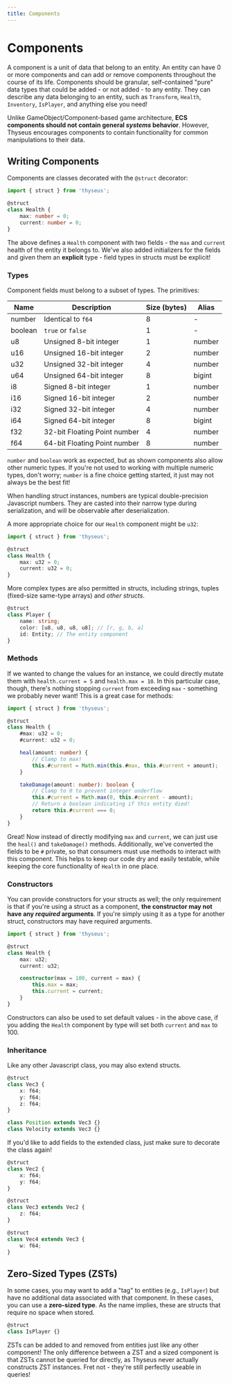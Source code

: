 ```yaml
---
title: Components
---
```



# Components

A component is a unit of data that belong to an entity. An entity can have 0 or
more components and can add or remove components throughout the course of its
life. Components should be granular, self-contained "pure" data types that could
be added - or not added - to any entity. They can describe any data belonging to
an entity, such as `Transform`, `Health`, `Inventory`, `IsPlayer`, and anything
else you need!

Unlike GameObject/Component-based game architecture, **ECS components should not
contain general _systems_ behavior**. However, Thyseus encourages components to
contain functionality for common manipulations to their data.

## Writing Components

Components are classes decorated with the `@struct` decorator:

```ts
import { struct } from 'thyseus';

@struct
class Health {
	max: number = 0;
	current: number = 0;
}
```

The above defines a `Health` component with two fields - the `max` and `current`
health of the entity it belongs to. We've also added initializers for the fields
and given them an **explicit** type - field types in structs must be explicit!

### Types

Component fields must belong to a subset of types. The primitives:

| Name    | Description                  | Size (bytes) | Alias  |
| ------- | ---------------------------- | ------------ | ------ |
| number  | Identical to `f64`           | 8            | -      |
| boolean | `true` or `false`            | 1            | -      |
| u8      | Unsigned 8-bit integer       | 1            | number |
| u16     | Unsigned 16-bit integer      | 2            | number |
| u32     | Unsigned 32-bit integer      | 4            | number |
| u64     | Unsigned 64-bit integer      | 8            | bigint |
| i8      | Signed 8-bit integer         | 1            | number |
| i16     | Signed 16-bit integer        | 2            | number |
| i32     | Signed 32-bit integer        | 4            | number |
| i64     | Signed 64-bit integer        | 8            | bigint |
| f32     | 32-bit Floating Point number | 4            | number |
| f64     | 64-bit Floating Point number | 8            | number |

`number` and `boolean` work as expected, but as shown components also allow
other numeric types. If you're not used to working with multiple numeric types,
don't worry; `number` is a fine choice getting started, it just may not always
be the best fit!

<Callout type="note">
	When handling struct instances, numbers are typical double-precision
	Javascript numbers. They are casted into their narrow type during
	serialization, and will be observable after deserialization.
</Callout>

A more appropriate choice for our `Health` component might be `u32`:

```ts
import { struct } from 'thyseus';

@struct
class Health {
	max: u32 = 0;
	current: u32 = 0;
}
```

More complex types are also permitted in structs, including strings, tuples
(fixed-size same-type arrays) and _other structs_.

```ts
@struct
class Player {
	name: string;
	color: [u8, u8, u8, u8]; // [r, g, b, a]
	id: Entity; // The entity component
}
```

### Methods

If we wanted to change the values for an instance, we could directly mutate them
with `health.current = 5` and `health.max = 10`. In this particular case,
though, there's nothing stopping `current` from exceeding `max` - something we
probably never want! This is a great case for methods:

```ts {8-11,13-18}
import { struct } from 'thyseus';

@struct
class Health {
	#max: u32 = 0;
	#current: u32 = 0;

	heal(amount: number) {
		// Clamp to max!
		this.#current = Math.min(this.#max, this.#current + amount);
	}

	takeDamage(amount: number): boolean {
		// Clamp to 0 to prevent integer underflow
		this.#current = Math.max(0, this.#current - amount);
		// Return a boolean indicating if this entity died!
		return this.#current === 0;
	}
}
```

Great! Now instead of directly modifying `max` and `current`, we can just use
the `heal()` and `takeDamage()` methods. Additionally, we've converted the
fields to be `#` private, so that consumers must use methods to interact with
this component. This helps to keep our code dry and easily testable, while
keeping the core functionality of `Health` in one place.

### Constructors

You can provide constructors for your structs as well; the only requirement is
that if you're using a struct as a component, **the constructor may not have any
_required_ arguments**. If you're simply using it as a type for another struct,
constructors may have required arguments.

```ts {8-11}
import { struct } from 'thyseus';

@struct
class Health {
	max: u32;
	current: u32;

	constructor(max = 100, current = max) {
		this.max = max;
		this.current = current;
	}
}
```

Constructors can also be used to set default values - in the above case, if you
adding the `Health` component by type will set both `current` and `max` to 100.

### Inheritance

Like any other Javascript class, you may also extend structs.

```ts
@struct
class Vec3 {
	x: f64;
	y: f64;
	z: f64;
}

class Position extends Vec3 {}
class Velocity extends Vec3 {}
```

If you'd like to add fields to the extended class, just make sure to decorate
the class again!

```ts
@struct
class Vec2 {
	x: f64;
	y: f64;
}

@struct
class Vec3 extends Vec2 {
	z: f64;
}

@struct
class Vec4 extends Vec3 {
	w: f64;
}
```

## Zero-Sized Types (ZSTs)

In some cases, you may want to add a "tag" to entities (e.g., `IsPlayer`) but
have no additional data associated with that component. In these cases, you can
use a **zero-sized type**. As the name implies, these are structs that require
no space when stored.

```ts
@struct
class IsPlayer {}
```

ZSTs can be added to and removed from entities just like any other component!
The only difference between a ZST and a sized component is that ZSTs cannot be
queried for directly, as Thyseus never actually constructs ZST instances. Fret
not - they're still perfectly useable in queries!
